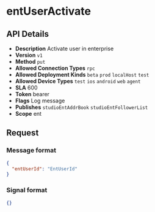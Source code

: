 # entUserActivate

## API Details

- **Description** Activate user in enterprise
- **Version** `v1`
- **Method** `put`
- **Allowed Connection Types** `rpc` 
- **Allowed Deployment Kinds** `beta` `prod` `localHost` `test` 
- **Allowed Device Types** `test` `ios` `android` `web` `agent` 
- **SLA** 600
- **Token** bearer
- **Flags** Log message
- **Publishes** `studioEntAddrBook` `studioEntFollowerList` 
- **Scope** ent


## Request

### Message format

```json
{
  "entUserId": "EntUserId"
}
```

### Signal format

```json
{}
```

